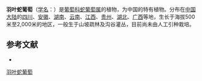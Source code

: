 {{Speciesbox
| name = 羽叶蛇葡萄
| status = 
| status_system = 
| image =
| genus = Ampelopsis
| species = chaffanjonii
| authority = (Lévl.) Rehd.
}}

'''羽叶蛇葡萄'''（[[学名|学名]]：{{lang|la|''Ampelopsis chaffanjonii''}}）是[[葡萄科|葡萄科]][[蛇葡萄属|蛇葡萄属]]的植物，为中国的特有植物。分布在[[中国大陆|中国大陆]]的[[四川|四川]]、[[安徽|安徽]]、[[湖南|湖南]]、[[云南|云南]]、[[江西|江西]]、[[贵州|贵州]]、[[湖北|湖北]]、[[广西|广西]]等地，生长于海拔500米至2,000米的地区，一般生于山坡疏林及沟谷灌丛，目前尚未由人工引种栽培。

== 参考文献 ==
<div class="references-small">
* {{cite web| url =http://www.bioinfo.cn/db05/KmzwSpecies.php?action=view&id=23879| title =羽叶蛇葡萄| work =《中国高等植物数据库全库》| publisher =中国科学院微生物研究所| author =昆明植物研究所| accessdate =2009-02-25| deadurl =yes| archiveurl =https://web.archive.org/web/20160305025705/http://www.bioinfo.cn/db05/KmzwSpecies.php?action=view&id=23879| archivedate =2016-03-05}}
</div>
{{Taxonbar|from=Q15232375}}

[[Category:蛇葡萄属|羽叶蛇葡萄]]


{{植物小作品}}